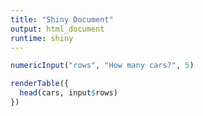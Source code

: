 ```yaml
---
title: "Shiny Document"
output: html_document
runtime: shiny
---
```


```r
numericInput("rows", "How many cars?", 5)

renderTable({
  head(cars, input$rows)
})
```